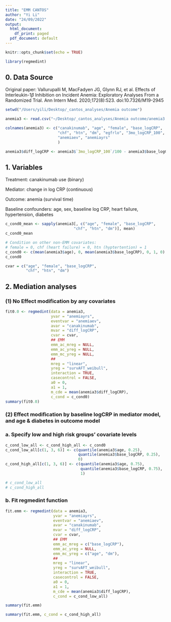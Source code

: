 ```yaml
---
title: "EMM CANTOS"
author: "Yi Li"
date: "24/09/2022"
output:
  html_document:
    df_print: paged
  pdf_document: default
---
```


```r
knitr::opts_chunk$set(echo = TRUE)
```

```r
library(regmedint)
```

## 0. Data Source
Original paper: Vallurupalli M, MacFadyen JG, Glynn RJ, et al. Effects of Interleukin-1$\beta$ Inhibition on Incident Anemia: Exploratory Analyses From a Randomized Trial. Ann Intern Med. 2020;172(8):523. doi:10.7326/M19-2945

```r
setwd("/Users/yili/Desktop/_cantos_analyses/Anemia outcome")

anemia3 <- read.csv("~/Desktop/_cantos_analyses/Anemia outcome/anemia3.csv", header = FALSE)

colnames(anemia3) <- c("canakinumab", "age", "female", "base_logCRP", 
                       "chf", "htn", "dm", "egfrlo", "3mo_logCRP_100", 
                       "anemiaev", "anemiayrs"
                       )

anemia3$diff_logCRP <- anemia3$`3mo_logCRP_100`/100 - anemia3$base_logCRP
```

## 1. Variables
Treatment: canakinumab use (binary)

Mediator: change in log CRP (continuous)

Outcome: anemia (survival time)

Baseline confounders: age, sex, baseline log CRP, heart failure, hypertension, diabetes




```r
c_cond0_mean <- sapply(anemia3[, c("age", "female", "base_logCRP", 
                              "chf", "htn", "dm")], mean)
c_cond0_mean

# Condition on other non-EMM covariates:
# female = 0, chf (heart failure) = 0, htn (hyptertention) = 1
c_cond0 <- c(mean(anemia3$age), 0, mean(anemia3$base_logCRP), 0, 1, 0)
c_cond0

cvar = c("age", "female", "base_logCRP", 
         "chf", "htn", "dm")
```

## 2. Mediation analyses
### (1) No Effect modification by any covariates
```r
fit0.0 <- regmedint(data = anemia3,
                    yvar = "anemiayrs",
                    eventvar = "anemiaev",
                    avar = "canakinumab",
                    mvar = "diff_logCRP",
                    cvar = cvar,
                    ## EMM
                    emm_ac_mreg = NULL,
                    emm_ac_yreg = NULL,
                    emm_mc_yreg = NULL,
                    ##
                    mreg = "linear",
                    yreg = "survAFT_weibull",
                    interaction = TRUE,
                    casecontrol = FALSE,
                    a0 = 0,
                    a1 = 1,
                    m_cde = mean(anemia3$diff_logCRP),
                    c_cond = c_cond0)
summary(fit0.0)
```



### (2) Effect modification by baseline logCRP in mediator model, and age & diabetes in outcome model 
### a. Specify low and high risk groups' covariate levels
```r
c_cond_low_all <- c_cond_high_all <- c_cond0
c_cond_low_all[c(1, 3, 6)] <- c(quantile(anemia3$age, 0.25), 
                                quantile(anemia3$base_logCRP, 0.25), 
                                0)
c_cond_high_all[c(1, 3, 6)] <- c(quantile(anemia3$age, 0.75), 
                                 quantile(anemia3$base_logCRP, 0.75), 
                                 1)

# c_cond_low_all
# c_cond_high_all
```

### b. Fit regmedint function
```r
fit.emm <- regmedint(data = anemia3,
                     yvar = "anemiayrs",
                     eventvar = "anemiaev",
                     avar = "canakinumab",
                     mvar = "diff_logCRP",
                     cvar = cvar,
                     ## EMM
                     emm_ac_mreg = c("base_logCRP"),
                     emm_ac_yreg = NULL,
                     emm_mc_yreg = c("age", "dm"),
                     ##
                     mreg = "linear",
                     yreg = "survAFT_weibull",
                     interaction = TRUE,
                     casecontrol = FALSE,
                     a0 = 0,
                     a1 = 1,
                     m_cde = mean(anemia3$diff_logCRP),
                     c_cond = c_cond_low_all)

summary(fit.emm)

summary(fit.emm, c_cond = c_cond_high_all)
```



